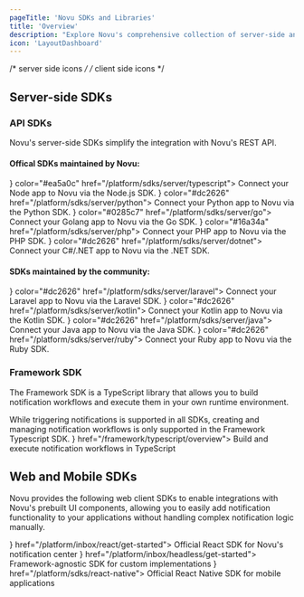 ```yaml
---
pageTitle: 'Novu SDKs and Libraries'
title: 'Overview'
description: "Explore Novu's comprehensive collection of server-side and client-side SDKs for seamless notification integration across multiple programming languages and frameworks."
icon: 'LayoutDashboard'
---
```


/* server side icons */
/* client side icons */

## Server-side SDKs

### API SDKs

Novu's server-side SDKs simplify the integration with Novu's REST API.

#### Offical SDKs maintained by Novu:

<Cards cols={2}>
  <Card
    title="Typescript (Official)"
    icon={<TypescriptIcon />}
    color="#ea5a0c"
    href="/platform/sdks/server/typescript">
    Connect your Node app to Novu via the Node.js SDK.
  </Card>
  <Card
    title="Python (Official)"
    icon={<PythonIcon />}
    color="#dc2626"
    href="/platform/sdks/server/python">
    Connect your Python app to Novu via the Python SDK.
  </Card>
  <Card title="Go (Official)" icon={<GolangIcon />} color="#0285c7" href="/platform/sdks/server/go">
    Connect your Golang app to Novu via the Go SDK.
  </Card>
  <Card title="PHP (Official)" icon={<PhpIcon />} color="#16a34a" href="/platform/sdks/server/php">
    Connect your PHP app to Novu via the PHP SDK.
  </Card>
  <Card
    title=".NET (Community)"
    icon={<DotnetIcon />}
    color="#dc2626"
    href="/platform/sdks/server/dotnet">
    Connect your C#/.NET app to Novu via the .NET SDK.
  </Card>
</Cards>

#### SDKs maintained by the community:

<Cards cols={2}>
  <Card
    title="Laravel (Community)"
    icon={<LaravelIcon />}
    color="#dc2626"
    href="/platform/sdks/server/laravel">
    Connect your Laravel app to Novu via the Laravel SDK.
  </Card>
  <Card
    title="Kotlin (Community)"
    icon={<KotlinIcon />}
    color="#dc2626"
    href="/platform/sdks/server/kotlin">
    Connect your Kotlin app to Novu via the Kotlin SDK.
  </Card>
  <Card
    title="Java (Community)"
    icon={<JavaIcon />}
    color="#dc2626"
    href="/platform/sdks/server/java">
    Connect your Java app to Novu via the Java SDK.
  </Card>
  <Card
    title="Ruby (Community)"
    icon={<RubyIcon />}
    color="#dc2626"
    href="/platform/sdks/server/ruby">
    Connect your Ruby app to Novu via the Ruby SDK.
  </Card>
</Cards>

### Framework SDK

The Framework SDK is a TypeScript library that allows you to build notification workflows and execute them in your own runtime environment.

<Callout type="info">
  While triggering notifications is supported in all SDKs, creating and managing notification
  workflows is only supported in the Framework Typescript SDK.
</Callout>

<Cards>
  <Card title="Typescript" icon={<TypescriptIcon />} href="/framework/typescript/overview">
    Build and execute notification workflows in TypeScript
  </Card>
</Cards>

## Web and Mobile SDKs

Novu provides the following web client SDKs to enable integrations with Novu's prebuilt UI components, allowing you to easily add notification functionality to your applications without handling complex notification logic manually.

<Cards>
  <Card title="React" icon={<ReactIcon />} href="/platform/inbox/react/get-started">
    Official React SDK for Novu's notification center
  </Card>
  <Card title="Headless" icon={<JavascriptIcon />} href="/platform/inbox/headless/get-started">
    Framework-agnostic SDK for custom implementations
  </Card>
  <Card title="React-Native" icon={<ReactIcon />} href="/platform/sdks/react-native">
    Official React Native SDK for mobile applications
  </Card>
</Cards>

